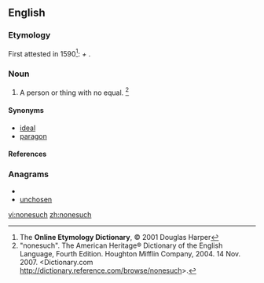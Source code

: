 ==English==

===Etymology===
First attested in 1590<ref name="EOD-etymdate">The '''Online Etymology Dictionary''', © 2001 Douglas Harper</ref>: {{term|none|lang=en}} <i>+</i> {{term|such|lang=en}}.

===Noun===
{{en-noun|es}}

# A person or thing with no equal. <ref> "nonesuch". The American Heritage® Dictionary of the English Language, Fourth Edition. Houghton Mifflin Company, 2004. 14 Nov. 2007. <Dictionary.com http://dictionary.reference.com/browse/nonesuch>. </ref>

====Synonyms====
*[[ideal]]
*[[paragon]]

====References====
<references/>

===Anagrams===
* {{alphagram|cehnnosu}}
* [[unchosen#English|unchosen]]

[[vi:nonesuch]]
[[zh:nonesuch]]